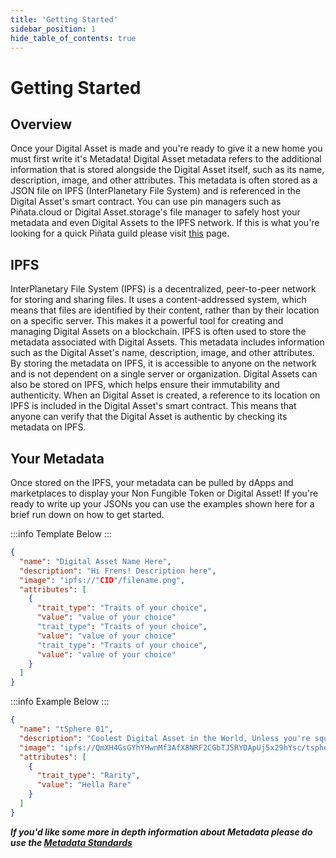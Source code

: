 ---
title: 'Getting Started'
sidebar_position: 1
hide_table_of_contents: true
---

# Getting Started

## Overview

Once your Digital Asset is made and you're ready to give it a new home you must first write it's Metadata! 
Digital Asset metadata refers to the additional information that is stored alongside the Digital Asset itself, such as its name, description, image, and other attributes. This metadata is often stored as a JSON file on IPFS (InterPlanetary File System) and is referenced in the Digital Asset's smart contract.
You can use pin managers such as Piñata.cloud or Digital Asset.storage's file manager to safely host your metadata and even Digital Assets to the IPFS network. 
If this is what you're looking for a quick Piñata guild please visit [this](./pinata-cloud) page.

## IPFS

InterPlanetary File System (IPFS) is a decentralized, peer-to-peer network for storing and sharing files. It uses a content-addressed system, which means that files are identified by their content, rather than by their location on a specific server. This makes it a powerful tool for creating and managing Digital Assets on a blockchain.
IPFS is often used to store the metadata associated with Digital Assets. This metadata includes information such as the Digital Asset's name, description, image, and other attributes. By storing the metadata on IPFS, it is accessible to anyone on the network and is not dependent on a single server or organization.
Digital Assets can also be stored on IPFS, which helps ensure their immutability and authenticity. When an Digital Asset is created, a reference to its location on IPFS is included in the Digital Asset's smart contract. This means that anyone can verify that the Digital Asset is authentic by checking its metadata on IPFS.

## Your Metadata

Once stored on the IPFS, your metadata can be pulled by dApps and marketplaces to display your Non Fungible Token or Digital Asset!
If you're ready to write up your JSONs you can use the examples shown here for a brief run down on how to get started.

:::info
Template Below
:::

```JSON
{
  "name": "Digital Asset Name Here",
  "description": "Hi Frens! Description here",
  "image": "ipfs://"CID"/filename.png",
  "attributes": [
    {
      "trait_type": "Traits of your choice",
      "value": "value of your choice"
      "trait_type": "Traits of your choice",
      "value": "value of your choice"
      "trait_type": "Traits of your choice",
      "value": "value of your choice"
    }
  ]
}
```

:::info
Example Below
:::

```JSON
{
  "name": "tSphere 01",
  "description": "Coolest Digital Asset in the World, Unless you're square.",
  "image": "ipfs://QmXH4GsGYhYHwnMf3AfX8NRF2CGbTJ5RYDApUj5x29hYsc/tsphere1.png",
  "attributes": [
    {
      "trait_type": "Rarity",
      "value": "Hella Rare"
    }
  ]
}
```

___If you'd like some more in depth information about Metadata please do use the [Metadata Standards](https://docs.opensea.io/docs/metadata-standards)___
